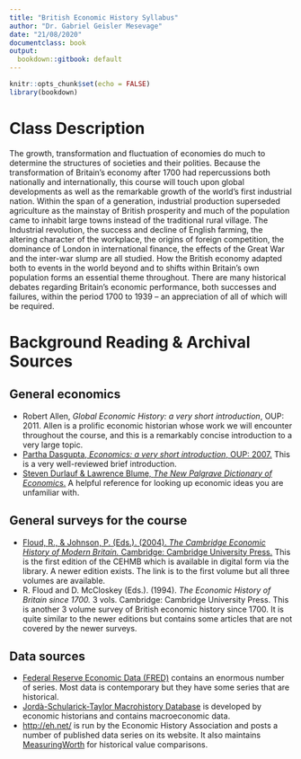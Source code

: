 ```yaml
---
title: "British Economic History Syllabus"
author: "Dr. Gabriel Geisler Mesevage"
date: "21/08/2020"
documentclass: book
output:
  bookdown::gitbook: default
---
```


```r
knitr::opts_chunk$set(echo = FALSE)
library(bookdown)
```

# Class Description {-}

The growth, transformation and fluctuation of economies do much to determine the structures of societies and their polities. Because the transformation of Britain’s economy after 1700 had repercussions both nationally and internationally, this course will touch upon global developments as well as the remarkable growth of the world’s first industrial nation. Within the span of a generation, industrial production superseded agriculture as the mainstay of British prosperity and much of the population came to inhabit large towns instead of the traditional rural village. The Industrial revolution, the success and decline of English farming, the altering character of the workplace, the origins of foreign competition, the dominance of London in international finance, the effects of the Great War and the inter-war slump are all studied. How the British economy adapted both to events in the world beyond and to shifts within Britain’s own population forms an essential theme throughout. There are many historical debates regarding Britain’s economic performance, both successes and failures, within the period 1700 to 1939 – an appreciation of all of which will be required.

# Background Reading & Archival Sources {-}

## General economics

+ Robert Allen, *Global Economic History: a very short introduction*, OUP: 2011. Allen is a prolific economic historian whose work we will encounter throughout the course, and this is a remarkably concise introduction to a very large topic.
+ [Partha Dasgupta, *Economics: a very short introduction*, OUP: 2007.](https://ebookcentral.proquest.com/lib/kcl/reader.action?docID=415258&ppg=2) This is a very well-reviewed brief introduction.
+ [Steven Durlauf & Lawrence Blume, *The New Palgrave Dictionary of Economics*.](https://link.springer.com/referencework/10.1057/978-1-349-95121-5#editorsandaffiliations) A helpful reference for looking up economic ideas you are unfamiliar with.

## General surveys for the course

+ [Floud, R., & Johnson, P. (Eds.). (2004). *The Cambridge Economic History of Modern Britain.* Cambridge: Cambridge University Press.](https://www.cambridge.org/core/books/cambridge-economic-history-of-modern-britain/CE91402967901B6BF90415B4D73FC79B) This is the first edition of the CEHMB which is available in digital form via the library. A newer edition exists. The link is to the first volume but all three volumes are available.
+ R. Floud and D. McCloskey (Eds.). (1994). *The Economic History of Britain since 1700.* 3 vols. Cambridge: Cambridge University Press. This is another 3 volume survey of British economic history since 1700. It is quite similar to the newer editions but contains some articles that are not covered by the newer surveys.

## Data sources

+ [Federal Reserve Economic Data (FRED)](https://fred.stlouisfed.org/) contains an enormous number of series. Most data is contemporary but they have some series that are historical.
+ [Jordà-Schularick-Taylor Macrohistory Database](http://www.macrohistory.net/data/) is developed by economic historians and contains macroeconomic data.
+ [http://eh.net/](http://eh.net/) is run by the Economic History Association and posts a number of published data series on its website. It also maintains [MeasuringWorth](https://www.measuringworth.com/datasets.html) for historical value comparisons.
